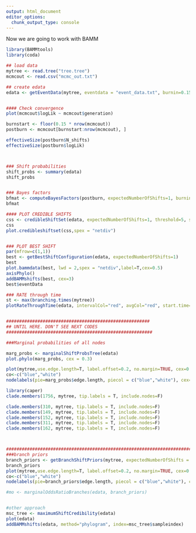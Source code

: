 ```yaml
---
output: html_document
editor_options: 
  chunk_output_type: console
---
```



Now we are going to work with BAMM

```r
library(BAMMtools)
library(coda)

## load data
mytree <- read.tree("tree.tree")
mcmcout <- read.csv("mcmc_out.txt")

## create edata
edata <- getEventData(mytree, eventdata = "event_data.txt", burnin=0.15)


#### Check convergence
plot(mcmcout$logLik ~ mcmcout$generation)

burnstart <- floor(0.15 * nrow(mcmcout))
postburn <- mcmcout[burnstart:nrow(mcmcout), ]

effectiveSize(postburn$N_shifts)
effectiveSize(postburn$logLik)



### Shift probabilities
shift_probs <- summary(edata)
shift_probs


### Bayes factors
bfmat <- computeBayesFactors(postburn, expectedNumberOfShifts=1, burnin=0.15)
bfmat

#### PLOT CREDIBLE SHIFTS
css <- credibleShiftSet(edata, expectedNumberOfShifts=1, threshold=5, set.limit = 0.95)
css
plot.credibleshiftset(css,spex = "netdiv")


### PLOT BEST SHIFT
par(mfrow=c(1,1))
best <- getBestShiftConfiguration(edata, expectedNumberOfShifts=1)
best
plot.bammdata(best, lwd = 2,spex = "netdiv",label=T,cex=0.5)
axisPhylo()
addBAMMshifts(best, cex=3)
best$eventData

### RATE through time
st <- max(branching.times(mytree))
plotRateThroughTime(edata, intervalCol="red", avgCol="red", start.time=st, ylim=c(0,0.2), cex.axis=1,ratetype='netdiv')


#######################################################
## UNTIL HERE. DON'T SEE NEXT CODES
########################################################

###Marginal probabilities of all nodes

marg_probs <- marginalShiftProbsTree(edata)
plot.phylo(marg_probs, cex = 0.3)

plot(mytree,use.edge.length=T, label.offset=0.2, no.margin=TRUE, cex=0.3)
co<-c("blue","white")
nodelabels(pie=marg_probs$edge.length, piecol = c("blue","white"), cex=0.3)

library(caper)
clade.members(1756, mytree, tip.labels = T, include.nodes=F)

clade.members(310, mytree, tip.labels = T, include.nodes=F)
clade.members(149, mytree, tip.labels = T, include.nodes=F)
clade.members(152, mytree, tip.labels = T, include.nodes=F)
clade.members(311, mytree, tip.labels = T, include.nodes=F)
clade.members(162, mytree, tip.labels = T, include.nodes=F)



###########################################################################
###branch priors
branch_priors <- getBranchShiftPriors(mytree, expectedNumberOfShifts = 3)
branch_priors
plot(mytree,use.edge.length=T, label.offset=0.2, no.margin=TRUE, cex=0.3)
co<-c("blue","white")
nodelabels(pie=branch_priors$edge.length, piecol = c("blue","white"), cex=0.3)

#mo <- marginalOddsRatioBranches(edata, branch_priors)


#other approach
msc_tree <- maximumShiftCredibility(edata)
plot(edata)
addBAMMshifts(edata, method="phylogram", index=msc_tree$sampleindex)
```

